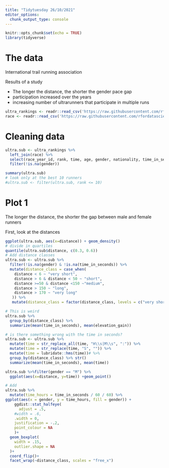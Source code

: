 ```yaml
---
title: "Tidytuesday 26/10/2021"
editor_options:
  chunk_output_type: console
---
```


```r
knitr::opts_chunk$set(echo = TRUE)
library(tidyverse)
```

# The data

International trail running association

Results of a study

- The longer the distance, the shorter the gender pace gap
- participation increased over the years
- increasing number of ultrarunners that participate in multiple runs

```r
ultra_rankings <- readr::read_csv('https://raw.githubusercontent.com/rfordatascience/tidytuesday/master/data/2021/2021-10-26/ultra_rankings.csv')
race <- readr::read_csv('https://raw.githubusercontent.com/rfordatascience/tidytuesday/master/data/2021/2021-10-26/race.csv')
```

# Cleaning data

```r
ultra.sub <- ultra_rankings %>%
  left_join(race) %>%
  select(race_year_id, rank, time, age, gender, nationality, time_in_seconds, distance, elevation_gain) %>% 
  filter(!is.na(gender))

summary(ultra.sub)
# look only at the best 10 runners
#ultra.sub <- filter(ultra.sub, rank <= 10)

```

# Plot 1

The longer the distance, the shorter the gap between male and female runners


First, look at the distances 
```r
ggplot(ultra.sub, aes(x=distance)) + geom_density()
# divide in quartiles
quantile(ultra.sub$distance, c(0.3, 0.6))
# Add distance classes
ultra.sub <- ultra.sub %>%
  filter(!is.na(gender) & !is.na(time_in_seconds)) %>%
  mutate(distance_class = case_when(
    distance < 6 ~ "very short",
    distance > 6 & distance < 50 ~ "short",
    distance >=50 & distance <150 ~"medium",
    distance > 150 ~ "long",
    distance > 170 ~ "very long"
   )) %>% 
   mutate(distance_class = factor(distance_class, levels = c("very short", "short", "medium", "long", "very long")))

# This is weird
ultra.sub %>% 
  group_by(distance_class) %>% 
  summarize(mean(time_in_seconds), mean(elevation_gain))

# is there something wrong with the time in seconds?
ultra.sub <- ultra.sub %>% 
  mutate(time = str_replace_all(time, "H\\s|M\\s", ":")) %>% 
  mutate(time = str_replace(time, "S", "")) %>% 
  mutate(time = lubridate::hms(time))# %>% 
  group_by(distance_class) %>% str()
  summarize(mean(time_in_seconds), mean(time))

```
```r
ultra.sub %>%filter(gender == "M") %>%  
  ggplot(aes(x=distance, y=time)) +geom_point()
```


```r
# Add 
ultra.sub %>% 
  mutate(time_hours = time_in_seconds / 60 / 60) %>% 
ggplot(aes(x = gender, y = time_hours, fill = gender)) +
    ggdist::stat_halfeye(
      adjust = .5,
    #width = .6,
    .width = 0,
    justification = -.2,
    point_colour = NA
    )+
  geom_boxplot(
    width = .15,
    outlier.shape = NA
  )+
  coord_flip()+
  facet_wrap(~distance_class, scales = "free_x")
```

